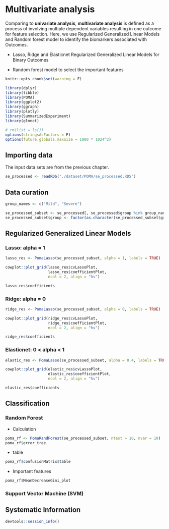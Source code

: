 # Multivariate analysis


Comparing to **univariate analysis**, **multivariate analysis** is defined as a process of involving multiple dependent variables resulting in one outcome for feature selection. Here, we use Regularized Generalized Linear Models and Random forest model to identify the biomarkers associated with Outcomes.

* Lasso, Ridge and Elasticnet Regularized Generalized Linear Models for Binary Outcomes

* Random forest model to select the important features

```r
knitr::opts_chunk$set(warning = F)

library(dplyr)
library(tibble)
library(POMA)
library(ggplot2)
library(ggraph)
library(plotly)
library(SummarizedExperiment)
library(glmnet)

# rm(list = ls())
options(stringsAsFactors = F)
options(future.globals.maxSize = 1000 * 1024^2)
```

## Importing data

The input data sets are from the previous chapter.
```r
se_processed <- readRDS("./dataset/POMA/se_processed.RDS")
```

## Data curation
```r
group_names <- c("Mild", "Severe")

se_processed_subset <- se_processed[, se_processed$group %in% group_names]
se_processed_subset$group <- factor(as.character(se_processed_subset$group))
```


## Regularized Generalized Linear Models

### Lasso: alpha = 1
```r
lasso_res <- PomaLasso(se_processed_subset, alpha = 1, labels = TRUE)

cowplot::plot_grid(lasso_res$cvLassoPlot,
                   lasso_res$coefficientPlot,
                   ncol = 2, align = "hv")

lasso_res$coefficients
```

### Ridge: alpha = 0
```r
ridge_res <- PomaLasso(se_processed_subset, alpha = 0, labels = TRUE)

cowplot::plot_grid(ridge_res$cvLassoPlot,
                   ridge_res$coefficientPlot,
                   ncol = 2, align = "hv")

ridge_res$coefficients
```

### Elasticnet: 0 < alpha < 1
```r
elastic_res <- PomaLasso(se_processed_subset, alpha = 0.4, labels = TRUE)

cowplot::plot_grid(elastic_res$cvLassoPlot,
                   elastic_res$coefficientPlot,
                   ncol = 2, align = "hv")

elastic_res$coefficients
```

## Classification

### Random Forest

* Calculation
```r
poma_rf <- PomaRandForest(se_processed_subset, ntest = 10, nvar = 10)
poma_rf$error_tree
```

* table
```r
poma_rf$confusionMatrix$table
```

* Important features
```r
poma_rf$MeanDecreaseGini_plot
```


### Support Vector Machine (SVM)


## Systematic Information
```r
devtools::session_info()
```

